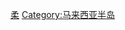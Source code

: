 {{Catnav|頁面分類|地理|行政区划|各國行政區劃|馬來西亞行政區劃}}
{{Catnav|頁面分類|地理|国家|按國家分類|各國行政區劃|馬來西亞行政區劃}}
{{Catnav|頁面分類|地理|国家|亚洲国家|马来西亚}}
{{Catnav|頁面分類|地理|各國地理|馬來西亞地理}}
{{Catnav|頁面分類|各種主題的頁面分類|按國家分類|各國行政區劃|馬來西亞行政區劃}}
{{Catnav|頁面分類|各種主題的頁面分類|按國家分類|各國地理|馬來西亞地理}}
{{Catnav|頁面分類|人类社会|政治|行政区划|各國行政區劃|馬來西亞行政區劃}}

{{Catmore}}
{{Commons category|Johor}}

[[Category:马来西亚州属|柔]]
[[Category:马来西亚半岛|Category:马来西亚半岛]]